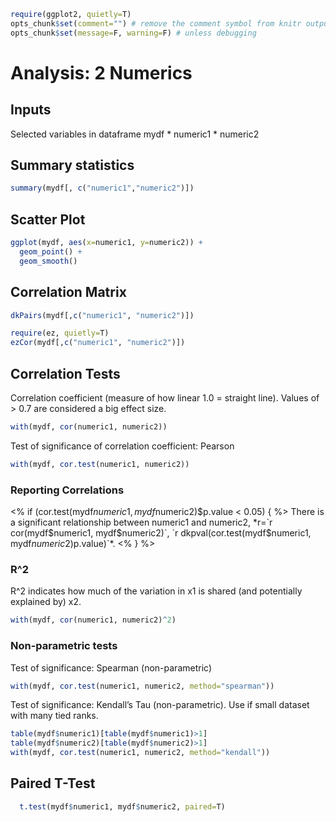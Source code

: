 ```r
require(ggplot2, quietly=T)
opts_chunk$set(comment="") # remove the comment symbol from knitr output
opts_chunk$set(message=F, warning=F) # unless debugging
```

# Analysis: 2 Numerics

## Inputs

Selected variables in dataframe mydf
* numeric1
* numeric2

## Summary statistics

```r
summary(mydf[, c("numeric1","numeric2")])
```

## Scatter Plot

```r
ggplot(mydf, aes(x=numeric1, y=numeric2)) +
  geom_point() +
  geom_smooth()
```


## Correlation Matrix

```r
dkPairs(mydf[,c("numeric1", "numeric2")])
```

```r
require(ez, quietly=T) 
ezCor(mydf[,c("numeric1", "numeric2")])
```

## Correlation Tests

Correlation coefficient (measure of how linear 1.0 = straight line). Values of > 0.7 are considered a big effect size.

```r
with(mydf, cor(numeric1, numeric2))
```

Test of significance of correlation coefficient: Pearson

```r
with(mydf, cor.test(numeric1, numeric2))
```

### Reporting Correlations

<% if (cor.test(mydf$numeric1, mydf$numeric2)$p.value < 0.05) { %> 
There is a significant relationship between numeric1 and numeric2, *r=`r cor(mydf$numeric1, mydf$numeric2)`, `r dkpval(cor.test(mydf$numeric1, mydf$numeric2)$p.value)`*.
<% } %>

### R^2

R^2 indicates how much of the variation in x1 is shared (and potentially explained by) x2.

```r
with(mydf, cor(numeric1, numeric2)^2)
```

### Non-parametric tests

Test of significance: Spearman (non-parametric)

```r
with(mydf, cor.test(numeric1, numeric2, method="spearman"))
```

Test of significance: Kendall's Tau (non-parametric). Use if small dataset with many tied ranks.

```r
table(mydf$numeric1)[table(mydf$numeric1)>1]
table(mydf$numeric2)[table(mydf$numeric2)>1]
with(mydf, cor.test(numeric1, numeric2, method="kendall"))
```

## Paired T-Test

```r
  t.test(mydf$numeric1, mydf$numeric2, paired=T)
```

